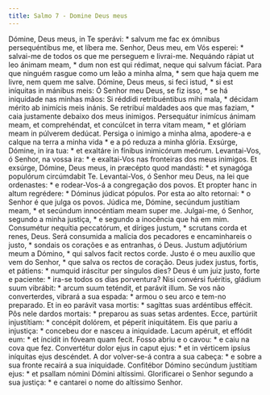 ```yaml
---
title: Salmo 7 - Domine Deus meus
---
```


<div class="grid grid-cols-2 gap-5">
  <span class="col-6 dropcaps text-justify">
    Dómine, Deus meus, in Te sperávi: * salvum me fac ex ómnibus persequéntibus
    me, et líbera me.
  </span>
  <span class="col-6 dropcaps text-justify">
    Senhor, Deus meu, em Vós esperei: * salvai-me de todos os que me perseguem e
    livrai-me.
  </span>
  <span class="col-6 text-justify">
    Nequándo rápiat ut leo ánimam meam, * dum non est qui rédimat, neque qui
    salvum fáciat.
  </span>
  <span class="col-6 text-justify">
    Para que ninguém rasgue como um leão a minha alma, * sem que haja quem me
    livre, nem quem me salve.
  </span>
  <span class="col-6 text-justify">
    Dómine, Deus meus, si feci istud, * si est iníquitas in mánibus meis:
  </span>
  <span class="col-6 text-justify">
    Ó Senhor meu Deus, se fiz isso, * se há iniquidade nas minhas mãos:
  </span>
  <span class="col-6 text-justify">
    Si réddidi retribuéntibus mihi mala, * décidam mérito ab inimícis meis
    inánis.
  </span>
  <span class="col-6 text-justify">
    Se retribuí maldades aos que mas faziam, * caia justamente debaixo dos meus
    inimigos.
  </span>
  <span class="col-6 text-justify">
    Persequátur inimícus ánimam meam, et comprehéndat, et concúlcet in terra
    vitam meam, * et glóriam meam in púlverem dedúcat.
  </span>
  <span class="col-6 text-justify">
    Persiga o inimigo a minha alma, apodere-a e calque na terra a minha vida * e
    a pó reduza a minha glória.
  </span>
  <span class="col-6 text-justify">
    Exsúrge, Dómine, in ira tua: * et exaltáre in fínibus inimicórum meórum.
  </span>
  <span class="col-6 text-justify">
    Levantai-Vos, ó Senhor, na vossa ira: * e exaltai-Vos nas fronteiras dos
    meus inimigos.
  </span>
  <span class="col-6 text-justify">
    Et exsúrge, Dómine, Deus meus, in præcépto quod mandásti: * et synagóga
    populórum circúmdabit Te.
  </span>
  <span class="col-6 text-justify">
    Levantai-Vos, ó Senhor meu Deus, na lei que ordenastes: * e rodear-Vos-á a
    congregação dos povos.
  </span>
  <span class="col-6 text-justify">
    Et propter hanc in altum regrédere: * Dóminus júdicat pópulos.
  </span>
  <span class="col-6 text-justify">
    Por esta ao alto retornai: * o Senhor é que julga os povos.
  </span>
  <span class="col-6 text-justify">
    Júdica me, Dómine, secúndum justítiam meam, * et secúndum innocéntiam meam
    super me.
  </span>
  <span class="col-6 text-justify">
    Julgai-me, ó Senhor, segundo a minha justiça, * e segundo a inocência que há
    em mim.
  </span>
  <span class="col-6 text-justify">
    Consumétur nequítia peccatórum, et díriges justum, * scrutans corda et
    renes, Deus.
  </span>
  <span class="col-6 text-justify">
    Será consumida a malícia dos pecadores e encaminhareis o justo, * sondais os
    corações e as entranhas, ó Deus.
  </span>
  <span class="col-6 text-justify">
    Justum adjutórium meum a Dómino, * qui salvos facit rectos corde.
  </span>
  <span class="col-6 text-justify">
    Justo é o meu auxílio que vem do Senhor, * que salva os rectos de coração.
  </span>
  <span class="col-6 text-justify">
    Deus judex justus, fortis, et pátiens: * numquid iráscitur per síngulos
    dies?
  </span>
  <span class="col-6 text-justify">
    Deus é um juiz justo, forte e paciente: * ira-se todos os dias porventura?
  </span>
  <span class="col-6 text-justify">
    Nisi convérsi fuéritis, gládium suum vibrábit: * arcum suum teténdit, et
    parávit illum.
  </span>
  <span class="col-6 text-justify">
    Se vos não converterdes, vibrará a sua espada: * armou o seu arco e tem-no
    preparado.
  </span>
  <span class="col-6 text-justify">
    Et in eo parávit vasa mortis: * sagíttas suas ardéntibus effécit.
  </span>
  <span class="col-6 text-justify">
    Pôs nele dardos mortais: * preparou as suas setas ardentes.
  </span>
  <span class="col-6 text-justify">
    Ecce, partúriit injustítiam: * concépit dolórem, et péperit iniquitátem.
  </span>
  <span class="col-6 text-justify">
    Eis que pariu a injustiça: * concebeu dor e nasceu a iniquidade.
  </span>
  <span class="col-6 text-justify">
    Lacum apéruit, et effódit eum: * et íncidit in fóveam quam fecit.
  </span>
  <span class="col-6 text-justify">
    Fosso abriu e o cavou: * e caiu na cova que fez.
  </span>
  <span class="col-6 text-justify">
    Convertétur dolor ejus in caput ejus: * et in vérticem ipsíus iníquitas ejus
    descéndet.
  </span>
  <span class="col-6 text-justify">
    A dor volver-se-á contra a sua cabeça: * e sobre a sua fronte recairá a sua
    iniquidade.
  </span>
  <span class="col-6 text-justify">
    Confitébor Dómino secúndum justítiam ejus: * et psallam nómini Dómini
    altíssimi.
  </span>
  <span class="col-6 text-justify">
    Glorificarei o Senhor segundo a sua justiça: * e cantarei o nome do
    altíssimo Senhor.
  </span>
</div>

